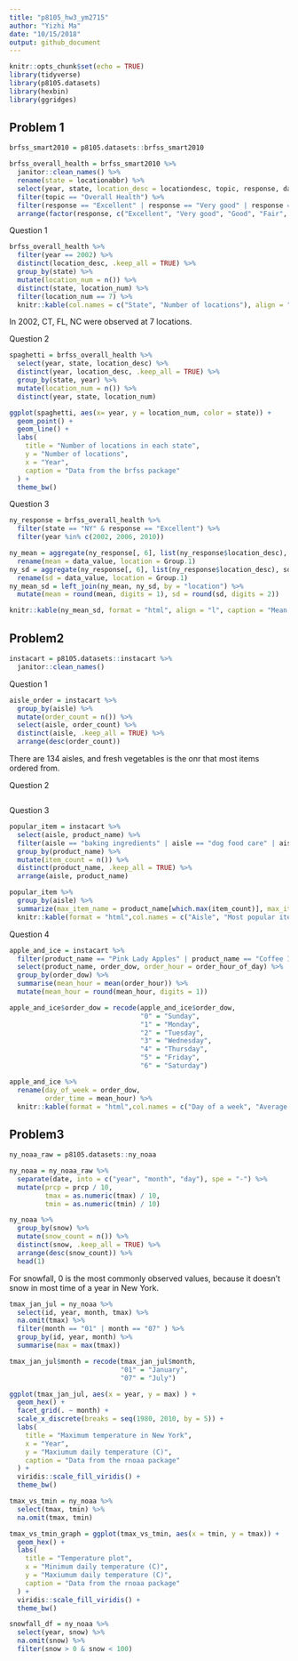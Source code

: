 ```yaml
---
title: "p8105_hw3_ym2715"
author: "Yizhi Ma"
date: "10/15/2018"
output: github_document
---
```


```r
knitr::opts_chunk$set(echo = TRUE)
library(tidyverse)
library(p8105.datasets)
library(hexbin)
library(ggridges)
```

## Problem 1

```r
brfss_smart2010 = p8105.datasets::brfss_smart2010

brfss_overall_health = brfss_smart2010 %>% 
  janitor::clean_names() %>% 
  rename(state = locationabbr) %>% 
  select(year, state, location_desc = locationdesc, topic, response, data_value) %>% 
  filter(topic == "Overall Health") %>% 
  filter(response == "Excellent" | response == "Very good" | response == "Good" | response == "Fair" | response == "Poor") %>% 
  arrange(factor(response, c("Excellent", "Very good", "Good", "Fair", "Poor"))) 
```
Question 1

```r
brfss_overall_health %>% 
  filter(year == 2002) %>% 
  distinct(location_desc, .keep_all = TRUE) %>% 
  group_by(state) %>% 
  mutate(location_num = n()) %>% 
  distinct(state, location_num) %>% 
  filter(location_num == 7) %>% 
  knitr::kable(col.names = c("State", "Number of locations"), align = "c")  
```
  
  In 2002, CT, FL, NC were observed at 7 locations.  
    
  Question 2
```r
spaghetti = brfss_overall_health %>% 
  select(year, state, location_desc) %>% 
  distinct(year, location_desc, .keep_all = TRUE) %>% 
  group_by(state, year) %>% 
  mutate(location_num = n()) %>% 
  distinct(year, state, location_num)

ggplot(spaghetti, aes(x= year, y = location_num, color = state)) +
  geom_point() +
  geom_line() +
  labs(
    title = "Number of locations in each state",
    y = "Number of locations",
    x = "Year",
    caption = "Data from the brfss package"
  ) +
  theme_bw()
```
  
  Question 3  
  
```r
ny_response = brfss_overall_health %>% 
  filter(state == "NY" & response == "Excellent") %>% 
  filter(year %in% c(2002, 2006, 2010)) 

ny_mean = aggregate(ny_response[, 6], list(ny_response$location_desc), mean) %>% 
  rename(mean = data_value, location = Group.1)
ny_sd = aggregate(ny_response[, 6], list(ny_response$location_desc), sd) %>% 
  rename(sd = data_value, location = Group.1)
ny_mean_sd = left_join(ny_mean, ny_sd, by = "location") %>% 
  mutate(mean = round(mean, digits = 1), sd = round(sd, digits = 2))

knitr::kable(ny_mean_sd, format = "html", align = "l", caption = "Mean and sd of “Excellent” responses across locations in NY State")
```

## Problem2
```r
instacart = p8105.datasets::instacart %>% 
  janitor::clean_names()
```
  
  Question 1  
  
```r
aisle_order = instacart %>% 
  group_by(aisle) %>% 
  mutate(order_count = n()) %>% 
  select(aisle, order_count) %>% 
  distinct(aisle, .keep_all = TRUE) %>% 
  arrange(desc(order_count))
```

  There are 134 aisles, and fresh vegetables is the onr that most items ordered from.  
  
  Question 2

```r

```

  Question 3  

```r
popular_item = instacart %>% 
  select(aisle, product_name) %>% 
  filter(aisle == "baking ingredients" | aisle == "dog food care" | aisle == "packaged vegetables fruits") %>% 
  group_by(product_name) %>% 
  mutate(item_count = n()) %>% 
  distinct(product_name, .keep_all = TRUE) %>% 
  arrange(aisle, product_name) 

popular_item %>% 
  group_by(aisle) %>%
  summarize(max_item_name = product_name[which.max(item_count)], max_item_count = max(item_count)) %>% 
  knitr::kable(format = "html",col.names = c("Aisle", "Most popular item", "Count"), align = "l", caption = "Most popular item in these three aisles")

```
  
  Question 4 
  
```r
apple_and_ice = instacart %>% 
  filter(product_name == "Pink Lady Apples" | product_name == "Coffee Ice Cream") %>% 
  select(product_name, order_dow, order_hour = order_hour_of_day) %>% 
  group_by(order_dow) %>% 
  summarise(mean_hour = mean(order_hour)) %>% 
  mutate(mean_hour = round(mean_hour, digits = 1)) 

apple_and_ice$order_dow = recode(apple_and_ice$order_dow, 
                                 "0" = "Sunday",
                                 "1" = "Monday",
                                 "2" = "Tuesday",
                                 "3" = "Wednesday",
                                 "4" = "Thursday",
                                 "5" = "Friday",
                                 "6" = "Saturday")

apple_and_ice %>% 
  rename(day_of_week = order_dow,
         order_time = mean_hour) %>% 
  knitr::kable(format = "html",col.names = c("Day of a week", "Average clock time of order"), align = "c", caption = "Average clock that Pink Lady Apples and Coffee Ice Cream are ordered")
```

## Problem3

```r
ny_noaa_raw = p8105.datasets::ny_noaa
```

```r
ny_noaa = ny_noaa_raw %>% 
  separate(date, into = c("year", "month", "day"), spe = "-") %>% 
  mutate(prcp = prcp / 10,
         tmax = as.numeric(tmax) / 10,
         tmin = as.numeric(tmin) / 10)

ny_noaa %>% 
  group_by(snow) %>% 
  mutate(snow_count = n()) %>% 
  distinct(snow, .keep_all = TRUE) %>% 
  arrange(desc(snow_count)) %>% 
  head(1)
```
For snowfall, 0 is the most commonly observed values, because it doesn't snow in most time of a year in New York.

```r
tmax_jan_jul = ny_noaa %>% 
  select(id, year, month, tmax) %>% 
  na.omit(tmax) %>% 
  filter(month == "01" | month == "07" ) %>% 
  group_by(id, year, month) %>% 
  summarise(max = max(tmax))

tmax_jan_jul$month = recode(tmax_jan_jul$month,
                            "01" = "January",
                            "07" = "July")

ggplot(tmax_jan_jul, aes(x = year, y = max) ) +
  geom_hex() +
  facet_grid(. ~ month) +
  scale_x_discrete(breaks = seq(1980, 2010, by = 5)) +
  labs(
    title = "Maximum temperature in New York",
    x = "Year",
    y = "Maxiumum daily temperature (C)",
    caption = "Data from the rnoaa package"
  ) +
  viridis::scale_fill_viridis() +
  theme_bw()
```

```r
tmax_vs_tmin = ny_noaa %>% 
  select(tmax, tmin) %>% 
  na.omit(tmax, tmin)

tmax_vs_tmin_graph = ggplot(tmax_vs_tmin, aes(x = tmin, y = tmax)) +
  geom_hex() +
  labs(
    title = "Temperature plot",
    x = "Minimum daily temperature (C)",
    y = "Maxiumum daily temperature (C)",
    caption = "Data from the rnoaa package"
  ) +
  viridis::scale_fill_viridis() +
  theme_bw()

snowfall_df = ny_noaa %>% 
  select(year, snow) %>% 
  na.omit(snow) %>% 
  filter(snow > 0 & snow < 100)


```







